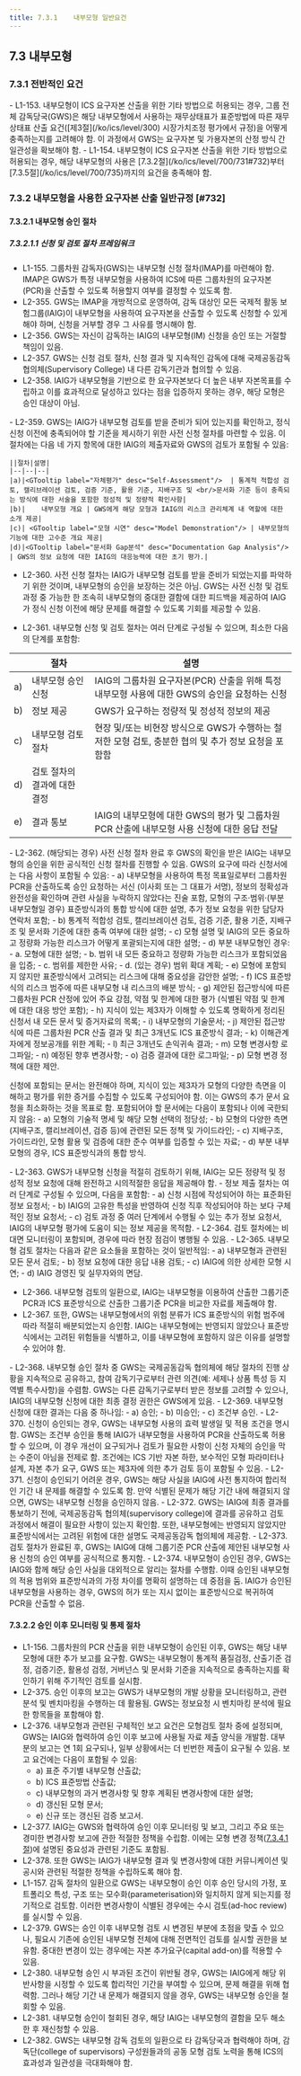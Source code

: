 ```yaml
---
title: 7.3.1	내부모형 일반요건
---
```

## 7.3	내부모형 
### 7.3.1	전반적인 요건
<GCallout severity="info" title ="내부모형 적용의 전반적인 요건">
- L1-153. 내부모형이 ICS 요구자본 산출을 위한 기타 방법으로 허용되는 경우, 그룹 전체 감독당국(GWS)은 해당 내부모형에서 사용하는 재무상태표가 표준방법에 따른 재무상태표 산출 요건([제3절](/ko/ics/level/300) 시장가치조정 평가에서 규정)을 어떻게 충족하는지를 고려해야 함. 이 과정에서 GWS는 요구자본 및 가용자본의 산정 방식 간 일관성을 확보해야 함.
- L1-154. 내부모형이 ICS 요구자본 산출을 위한 기타 방법으로 허용되는 경우, 해당 내부모형의 사용은 [7.3.2절](/ko/ics/level/700/731#732)부터 [7.3.5절](/ko/ics/level/700/735)까지의 요건을 충족해야 함.
</GCallout>


### 7.3.2	내부모형을 사용한 요구자본 산출 일반규정 [#732]
#### 7.3.2.1	내부모형 승인 절차
##### 7.3.2.1.1	신청 및 검토 절차 프레임워크
- L1-155. 그룹차원 감독자(GWS)는 내부모형 신청 절차(IMAP)를 마련해야 함. IMAP은 GWS가 특정 내부모형을 사용하여 ICS에 따른 그룹차원의 요구자본(PCR)을 산출할 수 있도록 허용할지 여부를 결정할 수 있도록 함.
- L2-355. GWS는 IMAP을 개방적으로 운영하여, 감독 대상인 모든 국제적 활동 보험그룹(IAIG)이 내부모형을 사용하여 요구자본을 산출할 수 있도록 신청할 수 있게 해야 하며, 신청을 거부할 경우 그 사유를 명시해야 함.
- L2-356. GWS는 자신이 감독하는 IAIG의 내부모형(IM) 신청을 승인 또는 거절할 책임이 있음.
- L2-357. GWS는 신청 검토 절차, 신청 결과 및 지속적인 감독에 대해 국제공동감독 협의체(Supervisory College) 내 다른 감독기관과 협의할 수 있음.
- L2-358. IAIG가 내부모형을 기반으로 한 요구자본보다 더 높은 내부 자본목표를 수립하고 이를 효과적으로 달성하고 있다는 점을 입증하지 못하는 경우, 해당 모형은 승인 대상이 아님.

<TabView>
<TabPanel header="1)	사전 신청 절차 ">
  - L2-359. GWS는 IAIG가 내부모형 검토를 받을 준비가 되어 있는지를 확인하고, 정식 신청 이전에 충족되어야 할 기준을 제시하기 위한 사전 신청 절차를 마련할 수 있음. 이 절차에는 다음 네 가지 항목에 대한 IAIG의 제출자료와 GWS의 검토가 포함될 수 있음:

    ||절차|설명|
    |--|--|--|
    |a)|<GTooltip label="자체평가" desc="Self-Assessment"/>	 | 통계적 적합성 검토, 캘리브레이션 검토, 검증 기준, 활용 기준, 지배구조 및 <br/>문서화 기준 등이 충족되는 방식에 대한 서술을 포함한 정성적 및 정량적 확인사항|
    |b)|	내부모형 개요 | GWS에게 해당 모형과 IAIG의 리스크 관리체계 내 역할에 대한 소개 제공|
    |c)| <GTooltip label="모형 시연" desc="Model Demonstration"/> | 내부모형의 기능에 대한 고수준 개요 제공|
    |d)|<GTooltip label="문서화 Gap분석" desc="Documentation Gap Analysis"/>	 | GWS의 정보 요청에 대한 IAIG의 대응능력에 대한 초기 평가.|

  - L2-360. 사전 신청 절차는 IAIG가 내부모형 검토를 받을 준비가 되었는지를 파악하기 위한 것이며, 내부모형의 승인을 보장하는 것은 아님. GWS는 사전 신청 및 검토 과정 중 가능한 한 조속히 내부모형의 중대한 결함에 대한 피드백을 제공하여 IAIG가 정식 신청 이전에 해당 문제를 해결할 수 있도록 기회를 제공할 수 있음.

</TabPanel>
<TabPanel header="2)	신청 절차 ">

- L2-361. 내부모형 신청 및 검토 절차는 여러 단계로 구성될 수 있으며, 최소한 다음의 단계를 포함함:
<GCallout severity="info" title ="내부모형 신청 및 검토 절차">
  
  ||절차|설명|
  |--|--|--|
  |a)| 내부모형 승인 신청 | IAIG의 그룹차원 요구자본(PCR) 산출을 위해 특정 내부모형 사용에 대한 GWS의 승인을 요청하는 신청|
  |b)| 정보 제공 | GWS가 요구하는 정량적 및 정성적 정보의 제공|
  |c)| 내부모형 검토 절차 | 현장 및/또는 비현장 방식으로 GWS가 수행하는 철저한 모형 검토, 충분한 협의 및 추가 정보 요청을 포함함|
  |d)| 검토 절차의 결과에 대한 결정||
  |e)| 결과 통보 | IAIG의 내부모형에 대한 GWS의 평가 및 그룹차원 PCR 산출에 내부모형 사용 신청에 대한 응답 전달|
</GCallout>

<Accordion activeIndex={[0]}>
<AccordionTab header="1)	내부모형 승인 신청 ">
  - L2-362. (해당되는 경우) 사전 신청 절차 완료 후 GWS의 확인을 받은 IAIG는 내부모형의 승인을 위한 공식적인 신청 절차를 진행할 수 있음. GWS의 요구에 따라 신청서에는 다음 사항이 포함될 수 있음:
    - a)	내부모형을 사용하여 특정 목표일로부터 그룹차원 PCR을 산출하도록 승인 요청하는 서신 (이사회 또는 그 대표가 서명), 정보의 정확성과 완전성을 확인하며 관련 사실을 누락하지 않았다는 진술 포함, 모형의 구조·범위·(부분 내부모형일 경우) 표준방식과의 통합 방식에 대한 설명, 추가 정보 요청을 위한 담당자 연락처 포함;
    - b)	통계적 적합성 검토, 캘리브레이션 검토, 검증 기준, 활용 기준, 지배구조 및 문서화 기준에 대한 충족 여부에 대한 설명;
    - c)	모형 설명 및 IAIG의 모든 중요하고 정량화 가능한 리스크가 어떻게 포괄되는지에 대한 설명;
    - d)	부분 내부모형인 경우:
      - a.	모형에 대한 설명;
      - b.	범위 내 모든 중요하고 정량화 가능한 리스크가 포함되었음을 입증;
      - c.	범위를 제한한 사유;
      - d.	(있는 경우) 범위 확대 계획;
    - e)	모형에 포함되지 않지만 표준방식에서 고려되는 리스크에 대해 중요성을 감안한 설명;
    - f)	ICS 표준방식의 리스크 범주에 따른 내부모형 내 리스크의 배분 방식;
    - g)	제안된 접근방식에 따른 그룹차원 PCR 산정에 있어 주요 강점, 약점 및 한계에 대한 평가 (식별된 약점 및 한계에 대한 대응 방안 포함);
    - h)	지식이 있는 제3자가 이해할 수 있도록 명확하게 정리된 신청서 내 모든 문서 및 증거자료의 목록;
    - i)	내부모형의 기술문서;
    - j)	제안된 접근방식에 따른 그룹차원 PCR 산출 결과 및 최근 3개년도 ICS 표준방식 결과;
    - k)	이해관계자에게 정보공개를 위한 계획;
    - l)	최근 3개년도 손익귀속 결과;
    - m)	모형 변경사항 로그파일;
    - n)	예정된 향후 변경사항;
    - o)	검증 결과에 대한 로그파일;
    - p)	모형 변경 정책에 대한 제안.

  신청에 포함되는 문서는 완전해야 하며, 지식이 있는 제3자가 모형의 다양한 측면을 이해하고 평가를 위한 증거를 수집할 수 있도록 구성되어야 함. 이는 GWS의 추가 문서 요청을 최소화하는 것을 목표로 함. 포함되어야 할 문서에는 다음이 포함되나 이에 국한되지 않음:
    - a)	모형의 기술적 명세 및 해당 모형 선택의 정당성;
    - b)	모형의 다양한 측면(지배구조, 캘리브레이션, 검증 등)에 관련된 모든 정책 및 가이드라인;
    - c)	지배구조, 가이드라인, 모형 활용 및 검증에 대한 준수 여부를 입증할 수 있는 자료;
    - d)	부분 내부모형의 경우, ICS 표준방식과의 통합 방식.
      
</AccordionTab>
<AccordionTab header="2)	정보 제공 ">
  - L2-363. GWS가 내부모형 신청을 적절히 검토하기 위해, IAIG는 모든 정량적 및 정성적 정보 요청에 대해 완전하고 시의적절한 응답을 제공해야 함.
  - 정보 제출 절차는 여러 단계로 구성될 수 있으며, 다음을 포함함:
    - a)	신청 시점에 작성되어야 하는 표준화된 정보 요청서;
    - b)	IAIG의 고유한 특성을 반영하여 신청 직후 작성되어야 하는 보다 구체적인 정보 요청서;
    - c)	검토 과정 중 여러 단계에서 수행될 수 있는 추가 정보 요청서, IAIG의 내부모형 평가에 도움이 되는 정보 제공을 목적함.
      
</AccordionTab>
<AccordionTab header="3)	내부모형 검토 절차 ">
  - L2-364. 검토 절차에는 비대면 모니터링이 포함되며, 경우에 따라 현장 점검이 병행될 수 있음.  
  - L2-365. 내부모형 검토 절차는 다음과 같은 요소들을 포함하는 것이 일반적임:
    - a)	내부모형과 관련된 모든 문서 검토;
    - b)	정보 요청에 대한 응답 내용 검토;
    - c)	IAIG에 의한 상세한 모형 시연;
    - d)	IAIG 경영진 및 실무자와의 면담.

  - L2-366. 내부모형 검토의 일환으로, IAIG는 내부모형을 이용하여 산출한 그룹기준 PCR과 ICS 표준방식으로 산출한 그룹기준 PCR을 비교한 자료를 제출해야 함.
  - L2-367. 또한, GWS는 내부모형에서의 위험 분류가 ICS 표준방식의 위험 범주에 따라 적절히 배분되었는지 승인함. IAIG는 내부모형에는 반영되지 않았으나 표준방식에서는 고려된 위험들을 식별하고, 이를 내부모형에 포함하지 않은 이유를 설명할 수 있어야 함.
      
</AccordionTab>
<AccordionTab header="4)	국제공동감독 협의체(supervisory college)과의 협의 ">
  - L2-368. 내부모형 승인 절차 중 GWS는 국제공동감독 협의체에 해당 절차의 진행 상황을 지속적으로 공유하고, 참여 감독기구로부터 관련 의견(예: 세제나 상품 특성 등 지역별 특수사항)을 수렴함. GWS는 다른 감독기구로부터 받은 정보를 고려할 수 있으나, IAIG의 내부모형 신청에 대한 최종 결정 권한은 GWS에게 있음.
      
</AccordionTab>
<AccordionTab header="5)	승인 결과 결정 ">
  - L2-369. 내부모형 신청에 대한 결과는 다음 중 하나임:
    - a)	승인;
    - b)	미승인;
    - c)	조건부 승인.
  - L2-370. 신청이 승인되는 경우, GWS는 내부모형 사용의 효력 발생일 및 적용 조건을 명시함. GWS는 조건부 승인을 통해 IAIG가 내부모형을 사용하여 PCR을 산출하도록 허용할 수 있으며, 이 경우 개선이 요구되거나 검토가 필요한 사항이 신청 자체의 승인을 막는 수준이 아님을 전제로 함. 조건에는 ICS 기반 자본 하한, 보수적인 모형 파라미터나 설계, 자본 추가 요구, GWS 또는 제3자에 의한 추가 검토 등이 포함될 수 있음.
  - L2-371. 신청이 승인되기 어려운 경우, GWS는 해당 사실을 IAIG에 사전 통지하여 합리적인 기간 내 문제를 해결할 수 있도록 함. 만약 식별된 문제가 해당 기간 내에 해결되지 않으면, GWS는 내부모형 신청을 승인하지 않음.
      
</AccordionTab>
<AccordionTab header="6)	결정 결과의 통보 ">
  - L2-372. GWS는 IAIG에 최종 결과를 통보하기 전에, 국제공동감독 협의체(supervisory college)에 결과를 공유하고 검토 과정에서 해결이 필요한 사항이 있는지 확인함. 또한, 내부모형에는 반영되지 않았지만 표준방식에서는 고려된 위험에 대한 설명도 국제공동감독 협의체에 제공함.
  - L2-373. 검토 절차가 완료된 후, GWS는 IAIG에 대해 그룹기준 PCR 산출에 제안된 내부모형 사용 신청의 승인 여부를 공식적으로 통지함.
  - L2-374. 내부모형이 승인된 경우, GWS는 IAIG와 함께 해당 승인 사실을 대외적으로 알리는 절차를 수행함. 이때 승인된 내부모형의 적용 범위와 표준방식과의 가정 차이를 명확히 설명하는 데 중점을 둠. IAIG가 승인된 내부모형을 사용하는 경우, GWS의 허가 또는 지시 없이는 표준방식으로 복귀하여 PCR을 산출할 수 없음.
      
</AccordionTab>
</Accordion>

</TabPanel>
</TabView>


#### 7.3.2.2 승인 이후 모니터링 및 통제 절차

- L1-156. 그룹차원의 PCR 산출을 위한 내부모형이 승인된 이후, GWS는 해당 내부모형에 대한 추가 보고를 요구함. GWS는 내부모형이 통계적 품질검정, 산출기준 검정, 검증기준, 활용성 검정, 거버넌스 및 문서화 기준을 지속적으로 충족하는지를 확인하기 위해 주기적인 검토를 실시함.
- L2-375. 승인 이후의 보고는 GWS가 내부모형의 개발 상황을 모니터링하고, 관련 분석 및 벤치마킹을 수행하는 데 활용됨. GWS는 정보요청 시 벤치마킹 분석에 필요한 항목들을 포함해야 함.
- L2-376. 내부모형과 관련된 구체적인 보고 요건은 모형검토 절차 중에 설정되며, GWS는 IAIG와 협력하여 승인 이후 보고에 사용될 자료 제출 양식을 개발함. 대부분의 보고는 연 1회 요구되나, 일부 상황에서는 더 빈번한 제출이 요구될 수 있음. 보고 요건에는 다음이 포함될 수 있음:
  - a) 표준 주기별 내부모형 산출값;
  - b) ICS 표준방법 산출값;
  - c) 내부모형의 과거 변경사항 및 향후 계획된 변경사항에 대한 설명;
  - d) 갱신된 모형 문서;
  - e) 신규 또는 갱신된 검증 보고서.
- L2-377. IAIG는 GWS와 협력하여 승인 이후 모니터링 및 보고, 그리고 주요 또는 경미한 변경사항 보고에 관한 적절한 정책을 수립함. 이에는 모형 변경 정책([7.3.4.1절](/ko/ics/level/700/734#7341))에 설명된 중요성과 관련된 기준도 포함됨.
- L2-378. 또한 GWS는 IAIG가 내부모형 결과 및 변경사항에 대한 커뮤니케이션 및 공시와 관련된 적절한 정책을 수립하도록 해야 함.
- L1-157. 감독 절차의 일환으로 GWS는 내부모형이 승인 이후 승인 당시의 가정, 포트폴리오 특성, 구조 또는 모수화(parameterisation)와 일치하지 않게 되는지를 정기적으로 검토함. 이러한 변경사항이 식별된 경우에는 수시 검토(ad-hoc review)를 실시할 수 있음.
- L2-379. GWS는 승인 이후 내부모형 검토 시 변경된 부분에 초점을 맞출 수 있으나, 필요시 기존에 승인된 내부모형 전체에 대해 전면적인 검토를 실시할 권한을 보유함. 중대한 변경이 있는 경우에는 자본 추가요구(capital add-on)를 적용할 수 있음.
- L2-380. 내부모형 승인 시 부과된 조건이 위반될 경우, GWS는 IAIG에게 해당 위반사항을 시정할 수 있도록 합리적인 기간을 부여할 수 있으며, 문제 해결을 위해 협력함. 그러나 해당 기간 내 문제가 해결되지 않을 경우, GWS는 내부모형 승인을 철회할 수 있음.
- L2-381. 내부모형 승인이 철회된 경우, 해당 IAIG는 내부모형의 결함을 모두 해소한 후 재신청할 수 있음.
- L2-382. GWS는 내부모형 감독 검토의 일환으로 타 감독당국과 협력해야 하며, 감독단(college of supervisors) 구성원들과의 공동 모형 검토 노력을 통해 ICS의 효과성과 일관성을 극대화해야 함.
